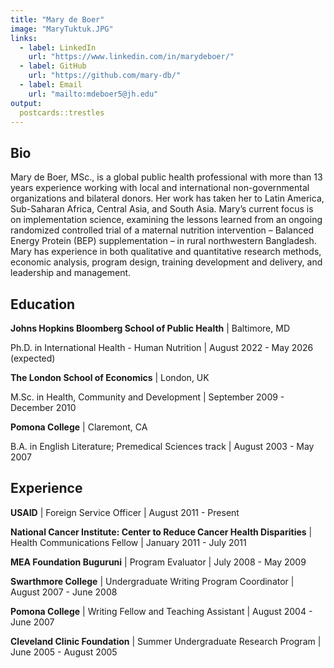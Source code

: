 ```yaml
---
title: "Mary de Boer"
image: "MaryTuktuk.JPG"
links:
  - label: LinkedIn
    url: "https://www.linkedin.com/in/marydeboer/"
  - label: GitHub
    url: "https://github.com/mary-db/"
  - label: Email
    url: "mailto:mdeboer5@jh.edu"
output:
  postcards::trestles
---
```

 
## Bio

Mary de Boer, MSc., is a global public health professional with more than 13 years
experience working with local and international non-governmental organizations and
bilateral donors.  Her work has taken her to Latin America, Sub-Saharan Africa, 
Central Asia, and South Asia.  Mary's current focus is on implementation science, 
examining the lessons learned from an ongoing randomized controlled trial of a 
maternal nutrition intervention -- Balanced Energy Protein (BEP) supplementation --
in rural northwestern Bangladesh.  Mary has experience in both qualitative and 
quantitative research methods, economic analysis, program design, training 
development and delivery, and leadership and management. 

## Education

**Johns Hopkins Bloomberg School of Public Health** | Baltimore, MD

Ph.D. in International Health - Human Nutrition | August 2022 - May 2026 (expected)

**The London School of Economics** | London, UK

M.Sc. in Health, Community and Development | September 2009 - December 2010

**Pomona College** | Claremont, CA

B.A. in English Literature; Premedical Sciences track | August 2003 - May 2007

## Experience

**USAID** | Foreign Service Officer | August 2011 - Present

**National Cancer Institute: Center to Reduce Cancer Health Disparities** | 
Health Communications Fellow | January 2011 - July 2011

**MEA Foundation Buguruni** | Program Evaluator | July 2008 - May 2009

**Swarthmore College** | Undergraduate Writing Program Coordinator | August 2007 - June 2008

**Pomona College** | Writing Fellow and Teaching Assistant | August 2004 - June 2007

**Cleveland Clinic Foundation** | Summer Undergraduate Research Program | June 2005 - August 2005

